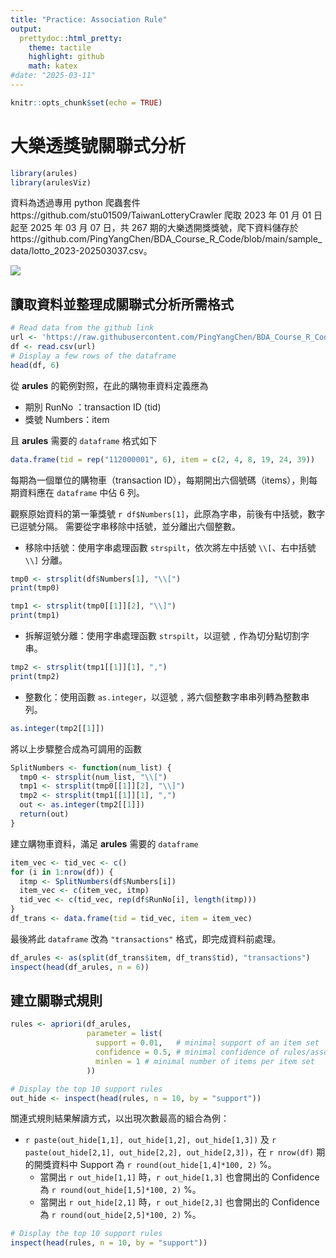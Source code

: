 ```yaml
---
title: "Practice: Association Rule"
output:
  prettydoc::html_pretty:
    theme: tactile 
    highlight: github
    math: katex
#date: "2025-03-11"
---
```


```r
knitr::opts_chunk$set(echo = TRUE)
```

# 大樂透獎號關聯式分析


```r
library(arules)
library(arulesViz)
```

資料為透過專用 python 爬蟲套件 https://github.com/stu01509/TaiwanLotteryCrawler 爬取 2023 年 01 月 01 日起至 2025 年 03 月 07 日，共 267 期的大樂透開獎獎號，爬下資料儲存於 https://github.com/PingYangChen/BDA_Course_R_Code/blob/main/sample_data/lotto_2023-202503037.csv。

![](fig/lotto_screenshot.png){fig.align='center'}

## 讀取資料並整理成關聯式分析所需格式
```r
# Read data from the github link
url <- 'https://raw.githubusercontent.com/PingYangChen/BDA_Course_R_Code/refs/heads/main/sample_data/lotto_2023-202503037.csv'
df <- read.csv(url)
# Display a few rows of the dataframe 
head(df, 6)
```

從 **arules** 的範例對照，在此的購物車資料定義應為

- 期別 RunNo  ：transaction ID (tid)
- 獎號 Numbers：item

且 **arules** 需要的 `dataframe` 格式如下
```r
data.frame(tid = rep("112000001", 6), item = c(2, 4, 8, 19, 24, 39))
```
每期為一個單位的購物車（transaction ID），每期開出六個號碼（items），則每期資料應在 `dataframe` 中佔 6 列。

觀察原始資料的第一筆獎號 `r df$Numbers[1]`，此原為字串，前後有中括號，數字已逗號分隔。
需要從字串移除中括號，並分離出六個整數。

- 移除中括號：使用字串處理函數 `strspilt`，依次將左中括號 `\\[`、右中括號 `\\]` 分離。

```r
tmp0 <- strsplit(df$Numbers[1], "\\[")
print(tmp0)
```
```r
tmp1 <- strsplit(tmp0[[1]][2], "\\]")
print(tmp1)
```
- 拆解逗號分離：使用字串處理函數 `strspilt`，以逗號 `,` 作為切分點切割字串。

```r
tmp2 <- strsplit(tmp1[[1]][1], ",")
print(tmp2)
```

- 整數化：使用函數 `as.integer`，以逗號 `,` 將六個整數字串串列轉為整數串列。

```r
as.integer(tmp2[[1]])
```

將以上步驟整合成為可調用的函數
```r
SplitNumbers <- function(num_list) {
  tmp0 <- strsplit(num_list, "\\[")
  tmp1 <- strsplit(tmp0[[1]][2], "\\]")
  tmp2 <- strsplit(tmp1[[1]][1], ",")
  out <- as.integer(tmp2[[1]])
  return(out)
}
```

建立購物車資料，滿足 **arules** 需要的 `dataframe` 
```r
item_vec <- tid_vec <- c()
for (i in 1:nrow(df)) {
  itmp <- SplitNumbers(df$Numbers[i])
  item_vec <- c(item_vec, itmp)
  tid_vec <- c(tid_vec, rep(df$RunNo[i], length(itmp)))
}
df_trans <- data.frame(tid = tid_vec, item = item_vec)
```

最後將此 `dataframe` 改為 `"transactions"` 格式，即完成資料前處理。
```r
df_arules <- as(split(df_trans$item, df_trans$tid), "transactions")
inspect(head(df_arules, n = 6))
```
## 建立關聯式規則
```r
rules <- apriori(df_arules, 
                 parameter = list(
                   support = 0.01,   # minimal support of an item set
                   confidence = 0.5, # minimal confidence of rules/association hyperedges
                   minlen = 1 # minimal number of items per item set
                 ))
```


```r
# Display the top 10 support rules
out_hide <- inspect(head(rules, n = 10, by = "support"))
```

關連式規則結果解讀方式，以出現次數最高的組合為例：

- `r paste(out_hide[1,1], out_hide[1,2], out_hide[1,3])` 及 `r paste(out_hide[2,1], out_hide[2,2], out_hide[2,3])`，在 `r nrow(df)` 期的開獎資料中 Support 為 `r round(out_hide[1,4]*100, 2)` %。
  - 當開出 `r out_hide[1,1]` 時，`r out_hide[1,3]` 也會開出的 Confidence 為 `r round(out_hide[1,5]*100, 2)` %。
  - 當開出 `r out_hide[2,1]` 時，`r out_hide[2,3]` 也會開出的 Confidence 為 `r round(out_hide[2,5]*100, 2)` %。

```r
# Display the top 10 support rules
inspect(head(rules, n = 10, by = "support"))
```